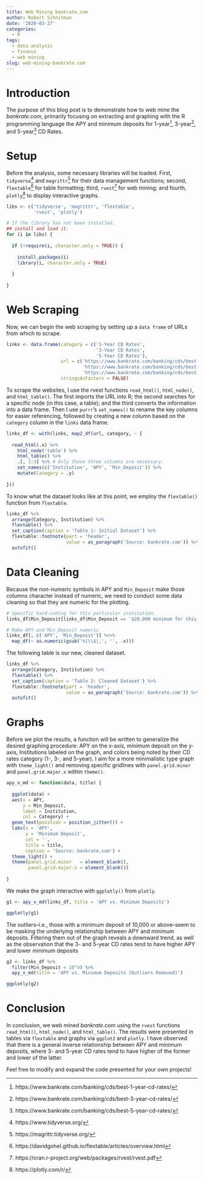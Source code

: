 ```yaml
---
title: Web Mining bankrate.com
author: Robert Schnitman
date: '2020-03-27'
categories:
  - R
tags:
  - data analysis
  - finance
  - web mining
slug: web-mining-bankrate.com
---
```


# Introduction

The purpose of this blog post is to demonstrate how to web mine the *bankrate.com*, primarily focusing on extracting and graphing with the R programming language the APY and minimum deposits for 1-year[^1], 3-year[^2], and 5-year[^3] CD Rates.

[^1]:https://www.bankrate.com/banking/cds/best-1-year-cd-rates/

[^2]:https://www.bankrate.com/banking/cds/best-3-year-cd-rates/

[^3]:https://www.bankrate.com/banking/cds/best-5-year-cd-rates/

[^4]: https://www.tidyverse.org/

[^5]: https://magrittr.tidyverse.org/

[^6]: https://davidgohel.github.io/flextable/articles/overview.html

[^7]: https://cran.r-project.org/web/packages/rvest/rvest.pdf

[^8]: https://plotly.com/r/

# Setup

Before the analysis, some necessary libraries will be loaded. First, `tidyverse`[^4] and `magrittr`[^5] for their data management functions; second, `flextable`[^6] for table formatting; third, `rvest`[^7] for web mining; and fourth, `plotly`[^8] to display interactive graphs.

```r
libs <- c('tidyverse', 'magrittr', 'flextable', 
          'rvest', 'plotly')

# If the library has not been installed,
## install and load it.
for (i in libs) {
  
  if (!require(i, character.only = TRUE)) {
    
    install.packages(i)
    library(i, character.only = TRUE)
    
  }
  
}
```

# Web Scraping

Now, we can begin the web scraping by setting up a `data frame` of URLs from which to scrape.

```r
links <- data.frame(category = c('1-Year CD Rates', 
                                 '3-Year CD Rates', 
                                 '5-Year CD Rates'),
                    url = c('https://www.bankrate.com/banking/cds/best-1-year-cd-rates/',
                            'https://www.bankrate.com/banking/cds/best-3-year-cd-rates/',
                            'https://www.bankrate.com/banking/cds/best-5-year-cd-rates/'),
                    stringsAsFactors = FALSE)

```

To scrape the websites, I use the rvest functions `read_html()`, `html_node()`, and `html_table()`. The first imports the URL into R; the second searches for a specific node (in this case, a table); and the third converts the information into a data frame. Then I use `purrr`'s `set_names()` to rename the key columns for easier referencing, followed by creating a new column based on the `category` column in the `links` data frame.

```r

links_df <- with(links, map2_df(url, category, ~ {
  
  read_html(.x) %>%
    html_node('table') %>% 
    html_table() %>%
    .[, 1:3] %>% # Only these three columns are necessary.
    set_names(c('Institution', 'APY', 'Min_Deposit')) %>% 
    mutate(Category = .y)
  
}))
```

To know what the dataset looks like at this point, we employ the `flextable()` function from `flextable`.

```r
links_df %>%
  arrange(Category, Institution) %>%
  flextable() %>%
  set_caption(caption = 'Table 1: Initial Dataset') %>%
  flextable::footnote(part = 'header', 
                      value = as_paragraph('Source: bankrate.com')) %>%
  autofit()

```

# Data Cleaning

Because the non-numeric symbols in APY and `Min_Deposit` make those columns character instead of numeric, we need to conduct some data cleaning so that they are numeric for the plotting.

```r
# Specific hard-coding for this particular institution.
links_df$Min_Deposit[links_df$Min_Deposit == '$20,000 minimum for this APY'] <- 20000

# Make APY and Min_Deposit numeric
links_df[, c('APY', 'Min_Deposit')] %<>%
  map_df(~ as.numeric(gsub('%|\\$|,', '', .x)))
```

The following table is our new, cleaned dataset.

```r
links_df %>%
  arrange(Category, Institution) %>%
  flextable() %>%
  set_caption(caption = 'Table 2: Cleaned Dataset') %>%
  flextable::footnote(part = 'header', 
                      value = as_paragraph('Source: bankrate.com')) %>%
  autofit()
```

# Graphs

Before we plot the results, a function will be written to generalize the desired graphing procedure: APY on the x-axis, minimum deposit on the y-axis, Institutions labeled on the graph, and colors being noted by their CD rates category (1-, 3-, and 5-year). I aim for a more minimalistic type graph with `theme_light()` and removing specific gridlines with `panel.grid.minor` and `panel.grid.major.x` within `theme()`.

```r
apy_v_md <- function(data, title) {
  
  ggplot(data) +
  aes(x = APY, 
      y = Min_Deposit, 
      label = Institution, 
      col = Category) + 
  geom_text(position = position_jitter()) + 
  labs(x = 'APY', 
       y = 'Minimum Deposit', 
       col = '',
       title = title,
       caption = 'Source: bankrate.com') +
  theme_light() + 
  theme(panel.grid.minor   = element_blank(),
        panel.grid.major.x = element_blank())
  
}
```

We make the graph interactive with `ggplotly()` from `plotly`.

```r
g1 <- apy_v_md(links_df, title = 'APY vs. Minimum Deposits')

ggplotly(g1)
```

The outliers--i.e., those with a minimum deposit of 10,000 or above--seem to be masking the underlying relationship between APY and minimum deposits. Filtering them out of the graph reveals a downward trend, as well as the observation that the 3- and 5-year CD rates tend to have higher APY and lower minimum deposits

```r
g2 <- links_df %>%
  filter(Min_Deposit < 10^4) %>%
  apy_v_md(title = 'APY vs. Minimum Deposits (Outliers Removed)')

ggplotly(g2)
```


# Conclusion

In conclusion, we web mined *bankrate.com* using the `rvest` functions `read_html()`, `html_node()`, and `html_table()`. The results were presented in tables via `flextable` and graphs via `ggplot2` and `plotly`. I have observed that there is a general inverse relationship between APY and minimum deposits, where 3- and 5-year CD rates tend to have higher of the former and lower of the latter.

Feel free to modify and expand the code presented for your own projects! 
